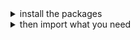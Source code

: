 
<details><summary >install the packages</summary>

For icons as React components, install from [the React bundle](?path=/docs/getting-started-installation--page) or as a single package:

<NpmPackages componentFolder="icons" />

For static files:

```bash dark
npm install @orbit-ui/icons
```

</details>

<details><summary >then import what you need</summary>

As a multi-variant React component:

```jsx dark
import { IconName } from "@orbit-ui/react-icons";
```

As a single variant React component:

```jsx dark
import { IconName24 } from "@orbit-ui/react-icons";
```

As an image source:

```jsx dark
import IconName24 from "@orbit-ui/icons/icon-name-24.svg";
```

As a CSS background:

```css dark
.name-icon {
    background: url("~@orbit-ui/icons/icon-name-24.svg");
}
```

</details>

